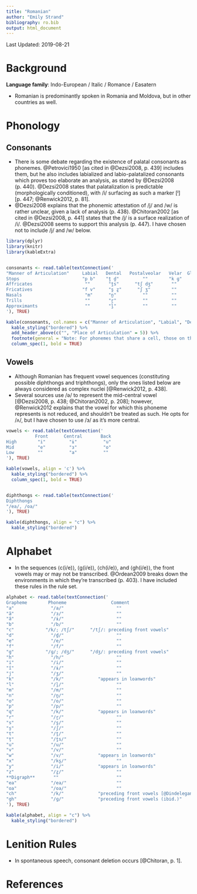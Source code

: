 ```yaml
---
title: "Romanian"
author: "Emily Strand"
bibliography: ro.bib
output: html_document
---
```


Last Updated: 2019-08-21

# Background

**Language family**: Indo-European / Italic / Romance / Easatern

* Romanian is predominantly spoken in Romania and Moldova, but in other countries as well.

# Phonology

## Consonants

* There is some debate regarding the existence of palatal consonants as phonemes. @Petrovici1950 [as cited in @Dezsi2008, p. 439] includes them, but he also includes labialized and labio-palatalized consonants which proves too elaborate an analysis, as stated by @Dezsi2008 (p. 440). @Dezsi2008 states that palatalization is predictable (morphologically conditioned), with /i/ surfacing as such a marker [ʲ] [p. 447; @Renwick2012, p. 81].
* @Dezsi2008 explains that the phonemic attestation of /j/ and /w/ is rather unclear, given a lack of analysis (p. 438). @Chitoran2002 [as cited in @Dezsi2008, p. 441] states that the /j/ is a surface realization of /i/. @Dezsi2008 seems to support this analysis (p. 447). I have chosen not to include /j/ and /w/ below.

```r

library(dplyr)
library(knitr)
library(kableExtra)


consonants <- read.table(textConnection('
"Manner of Articulation"     Labial   Dental   Postalveolar   Velar  Glottal
Stops                        "p b"    "t̪ d̪"         ""        "k ɡ"    ""
Affricates                    ""       "t̪s"      "tʃ dʒ"       ""      ""
Fricatives                   "f v"     "s̪ z̪"      "ʃ ʒ"        ""      "h"
Nasals                        "m"      "n̪"          ""         ""      ""
Trills                        ""       "r̪"          ""         ""      ""
Approximants                  ""       "l̪"          ""         ""      ""
'), TRUE)

kable(consonants, col.names = c("Manner of Articulation", "Labial", "Dental", "Postalveolar", "Velar", "Glottal"), align = 'c') %>%
  kable_styling("bordered") %>%
  add_header_above(c("", "Place of Articulation" = 5)) %>%
  footnote(general = "Note: For phonemes that share a cell, those on the left are voiceless and those on the right are voiced.", general_title = "") %>%
  column_spec(1, bold = TRUE)
```

## Vowels

* Although Romanian has frequent vowel sequences (constituting possible diphthongs and triphthongs), only the ones listed below are always considered as complex nuclei [@Renwick2012, p. 438].
* Several sources use /ə/ to represent the mid-central vowel [@Dezsi2008, p. 438; @Chitoran2002, p. 208]; however, @Renwick2012 explains that the vowel for which this phoneme represents is not reduced, and shouldn't be treated as such. He opts for /ʌ/, but I have chosen to use /ɜ/ as it's more central.

```r

vowels <- read.table(textConnection('
           Front      Central       Back
High        "i"         "ɨ"          "u"
Mid         "e"         "ɜ"          "o"
Low         ""          "a"          ""
'), TRUE)

kable(vowels, align = 'c') %>%
  kable_styling("bordered") %>%
  column_spec(1, bold = TRUE)


diphthongs <- read.table(textConnection('
Diphthongs
"/ea/, /oa/"
'), TRUE)

kable(diphthongs, align = "c") %>%
  kable_styling("bordered")
```

# Alphabet

* In the sequences ⟨c(i/e)⟩, ⟨g(i/e)⟩, ⟨ch(i/e)⟩, and ⟨gh(i/e)⟩, the front vowels may or may not be transcribed. @Ordean2009 breaks down the environments in which they're transcribed (p. 403). I have included these rules in the rule set.

```r

alphabet <- read.table(textConnection('
Grapheme        Phoneme                 Comment
"a"              "/a/"                    ""
"ă"              "/ɜ/"                    ""
"â"              "/ɨ/"                    ""
"b"              "/b/"                    ""
"c"            "/k/; /tʃ/"      "/tʃ/: preceding front vowels"
"d"              "/d̪/"                    ""
"e"              "/e/"                    ""
"f"              "/f/"                    ""
"g"            "/ɡ/; /dʒ/"      "/dʒ/: preceding front vowels"
"h"              "/h/"                    ""
"i"              "/i/"                    ""
"î"              "/ɨ/"                    ""
"j"              "/ʒ/"                    ""
"k"              "/k/"             "appears in loanwords"
"l"              "/l̪/"                    ""
"m"              "/m/"                    ""
"n"              "/n̪/"                    ""
"o"              "/o/"                    ""
"p"              "/p/"                    ""
"q"              "/k/"             "appears in loanwords"
"r"              "/r̪/"                    ""
"s"              "/s̪/"                    ""
"ș"              "/ʃ/"                    ""
"t"              "/t̪/"                    ""
"ț"              "/t̪s/"                   ""
"u"              "/u/"                    ""
"v"              "/v/"                    ""
"w"              "/v/"             "appears in loanwords"
"x"              "/ks̪/"                   ""
"y"              "/i/"             "appears in loanwords"
"z"              "/z̪/"                    ""
**Digraph**       ""                      ""
"ea"             "/ea/"                   ""
"oa"             "/oa/"                   ""
"ch"             "/k/"             "preceding front vowels [@Dindelegan2013, p. 14]"
"gh"             "/ɡ/"             "preceding front vowels (ibid.)"
'), TRUE)

kable(alphabet, align = "c") %>%
  kable_styling("bordered")
```

# Lenition Rules

* In spontaneous speech, consonant deletion occurs [@Chitoran, p. 1].

# References
